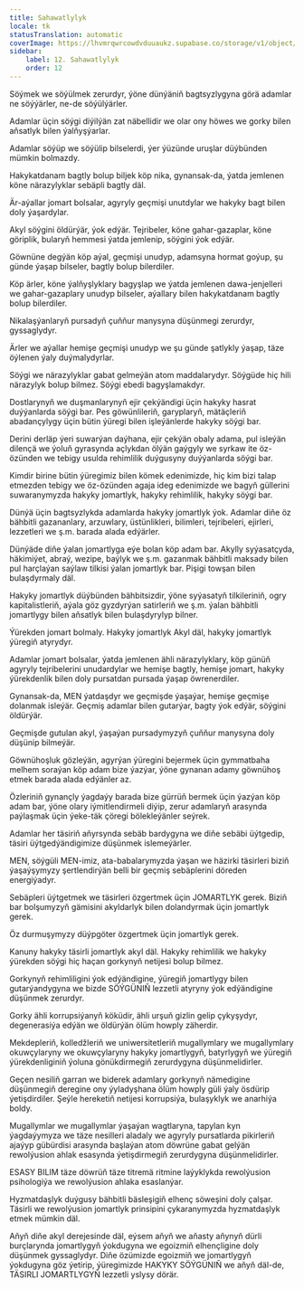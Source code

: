 ```yaml
---
title: Sahawatlylyk
locale: tk
statusTranslation: automatic
coverImage: https://lhvmrqwrcowdvduuaukz.supabase.co/storage/v1/object/public/strapi-uploads/small_cover-educacion-fundamental.webp-2d51a7828a2b1309555be27f7e2a61a0.webp
sidebar:
    label: 12. Sahawatlylyk
    order: 12
---
```

Söýmek we söýülmek zerurdyr, ýöne dünýäniň bagtsyzlygyna görä adamlar ne söýýärler, ne-de söýülýärler.

Adamlar üçin söýgi diýilýän zat näbellidir we olar ony höwes we gorky bilen aňsatlyk bilen ýalňyşýarlar.

Adamlar söýüp we söýülip bilselerdi, ýer ýüzünde uruşlar düýbünden mümkin bolmazdy.

Hakykatdanam bagtly bolup biljek köp nika, gynansak-da, ýatda jemlenen köne närazylyklar sebäpli bagtly däl.

Är-aýallar jomart bolsalar, agyryly geçmişi unutdylar we hakyky bagt bilen doly ýaşardylar.

Akyl söýgini öldürýär, ýok edýär. Tejribeler, köne gahar-gazaplar, köne göriplik, bularyň hemmesi ýatda jemlenip, söýgini ýok edýär.

Göwnüne degýän köp aýal, geçmişi unudyp, adamsyna hormat goýup, şu günde ýaşap bilseler, bagtly bolup bilerdiler.

Köp ärler, köne ýalňyşlyklary bagyşlap we ýatda jemlenen dawa-jenjelleri we gahar-gazaplary unudyp bilseler, aýallary bilen hakykatdanam bagtly bolup bilerdiler.

Nikalaşýanlaryň pursadyň çuňňur manysyna düşünmegi zerurdyr, gyssaglydyr.

Ärler we aýallar hemişe geçmişi unudyp we şu günde şatlykly ýaşap, täze öýlenen ýaly duýmalydyrlar.

Söýgi we närazylyklar gabat gelmeýän atom maddalarydyr. Söýgüde hiç hili närazylyk bolup bilmez. Söýgi ebedi bagyşlamakdyr.

Dostlarynyň we duşmanlarynyň ejir çekýändigi üçin hakyky hasrat duýýanlarda söýgi bar. Pes göwünlileriň, garyplaryň, mätäçleriň abadançylygy üçin bütin ýüregi bilen işleýänlerde hakyky söýgi bar.

Derini derläp ýeri suwarýan daýhana, ejir çekýän obaly adama, pul isleýän dilençä we ýoluň gyrasynda açlykdan ölýän gaýgyly we syrkaw ite öz-özünden we tebigy usulda rehimlilik duýgusyny duýýanlarda söýgi bar.

Kimdir birine bütin ýüregimiz bilen kömek edenimizde, hiç kim bizi talap etmezden tebigy we öz-özünden agaja ideg edenimizde we bagyň güllerini suwaranymyzda hakyky jomartlyk, hakyky rehimlilik, hakyky söýgi bar.

Dünýä üçin bagtsyzlykda adamlarda hakyky jomartlyk ýok. Adamlar diňe öz bähbitli gazananlary, arzuwlary, üstünlikleri, bilimleri, tejribeleri, ejirleri, lezzetleri we ş.m. barada alada edýärler.

Dünýäde diňe ýalan jomartlyga eýe bolan köp adam bar. Akylly syýasatçyda, häkimiýet, abraý, wezipe, baýlyk we ş.m. gazanmak bähbitli maksady bilen pul harçlaýan saýlaw tilkisi ýalan jomartlyk bar. Pişigi towşan bilen bulaşdyrmaly däl.

Hakyky jomartlyk düýbünden bähbitsizdir, ýöne syýasatyň tilkileriniň, ogry kapitalistleriň, aýala göz gyzdyrýan satirleriň we ş.m. ýalan bähbitli jomartlygy bilen aňsatlyk bilen bulaşdyrylyp bilner.

Ýürekden jomart bolmaly. Hakyky jomartlyk Akyl däl, hakyky jomartlyk ýüregiň atyrydyr.

Adamlar jomart bolsalar, ýatda jemlenen ähli närazylyklary, köp günüň agyryly tejribelerini unudardylar we hemişe bagtly, hemişe jomart, hakyky ýürekdenlik bilen doly pursatdan pursada ýaşap öwrenerdiler.

Gynansak-da, MEN ýatdaşdyr we geçmişde ýaşaýar, hemişe geçmişe dolanmak isleýär. Geçmiş adamlar bilen gutarýar, bagty ýok edýär, söýgini öldürýär.

Geçmişde gutulan akyl, ýaşaýan pursadymyzyň çuňňur manysyna doly düşünip bilmeýär.

Göwnühoşluk gözleýän, agyrýan ýüregini bejermek üçin gymmatbaha melhem soraýan köp adam bize ýazýar, ýöne gynanan adamy göwnühoş etmek barada alada edýänler az.

Özleriniň gynançly ýagdaýy barada bize gürrüň bermek üçin ýazýan köp adam bar, ýöne olary iýmitlendirmeli diýip, zerur adamlaryň arasynda paýlaşmak üçin ýeke-täk çöregi bölekleýänler seýrek.

Adamlar her täsiriň aňyrsynda sebäb bardygyna we diňe sebäbi üýtgedip, täsiri üýtgedýändigimize düşünmek islemeýärler.

MEN, söýgüli MEN-imiz, ata-babalarymyzda ýaşan we häzirki täsirleri biziň ýaşaýşymyzy şertlendirýän belli bir geçmiş sebäplerini döreden energiýadyr.

Sebäpleri üýtgetmek we täsirleri özgertmek üçin JOMARTLYK gerek. Biziň bar bolşumyzyň gämisini akyldarlyk bilen dolandyrmak üçin jomartlyk gerek.

Öz durmuşymyzy düýpgöter özgertmek üçin jomartlyk gerek.

Kanuny hakyky täsirli jomartlyk akyl däl. Hakyky rehimlilik we hakyky ýürekden söýgi hiç haçan gorkynyň netijesi bolup bilmez.

Gorkynyň rehimliligini ýok edýändigine, ýüregiň jomartlygy bilen gutarýandygyna we bizde SÖÝGÜNIŇ lezzetli atyryny ýok edýändigine düşünmek zerurdyr.

Gorky ähli korrupsiýanyň köküdir, ähli urşuň gizlin gelip çykyşydyr, degenerasiýa edýän we öldürýän ölüm howply zäherdir.

Mekdepleriň, kolledžleriň we uniwersitetleriň mugallymlary we mugallymlary okuwçylaryny we okuwçylaryny hakyky jomartlygyň, batyrlygyň we ýüregiň ýürekdenliginiň ýoluna gönükdirmegiň zerurdygyna düşünmelidirler.

Geçen nesiliň garran we biderek adamlary gorkynyň nämedigine düşünmegiň deregine ony ýyladyşhana ölüm howply güli ýaly ösdürip ýetişdirdiler. Şeýle hereketiň netijesi korrupsiýa, bulaşyklyk we anarhiýa boldy.

Mugallymlar we mugallymlar ýaşaýan wagtlaryna, tapylan kyn ýagdaýymyza we täze nesilleri aladaly we agyryly pursatlarda pikirleriň ajaýyp gübürdisi arasynda başlaýan atom döwrüne gabat gelýän rewolýusion ahlak esasynda ýetişdirmegiň zerurdygyna düşünmelidirler.

ESASY BILIM täze döwrüň täze titremä ritmine laýyklykda rewolýusion psihologiýa we rewolýusion ahlaka esaslanýar.

Hyzmatdaşlyk duýgusy bähbitli bäsleşigiň elhenç söweşini doly çalşar. Täsirli we rewolýusion jomartlyk prinsipini çykaranymyzda hyzmatdaşlyk etmek mümkin däl.

Aňyň diňe akyl derejesinde däl, eýsem aňyň we aňasty aňynyň dürli burçlarynda jomartlygyň ýokdugyna we egoizmiň elhençligine doly düşünmek gyssaglydyr. Diňe özümizde egoizmiň we jomartlygyň ýokdugyna göz ýetirip, ýüregimizde HAKYKY SÖÝGÜNIŇ we aňyň däl-de, TÄSIRLI JOMARTLYGYŇ lezzetli yslysy dörär.

